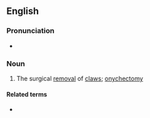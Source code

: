 ==English==

===Pronunciation===
* {{a|UK}} {{IPA|/diːˈklɔːwɪŋ(ɡ)/|lang=en}}

===Noun===
{{en-noun|-}}

# The surgical [[removal]] of [[claw]]s; [[onychectomy]]

====Related terms====
* {{l|en|declaw}}